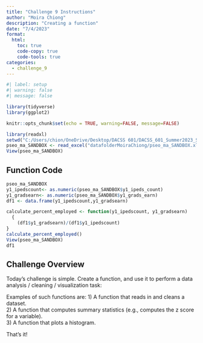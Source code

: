 ```yaml
---
title: "Challenge 9 Instructions"
author: "Moira Chiong"
description: "Creating a function"
date: "7/4/2023"
format:
  html:
    toc: true
    code-copy: true
    code-tools: true
categories:
  - challenge_9
---
```


```r
#| label: setup
#| warning: false
#| message: false

library(tidyverse)
library(ggplot2)

knitr::opts_chunk$set(echo = TRUE, warning=FALSE, message=FALSE)
```


```r

library(readxl)
setwd("C:/Users/chion/OneDrive/Desktop/DACSS 601/DACSS_601_Summer2023_Sec1/posts")
pseo_ma_SANDBOX <- read_excel("datafolderMoiraChiong/pseo_ma_SANDBOX.xlsx")
View(pseo_ma_SANDBOX)
```

## Function Code
```r
pseo_ma_SANDBOX
y1_ipedscount<- as.numeric(pseo_ma_SANDBOX$y1_ipeds_count)
y1_gradsearn<- as.numeric(pseo_ma_SANDBOX$y1_grads_earn)
df1 <- data.frame(y1_ipedscount,y1_gradsearn)
```

```r
calculate_percent_employed <- function(y1_ipedscount, y1_gradsearn)
  {
    (df1$y1_gradsearn)/(df1$y1_ipedscount)
}
calculate_percent_employed()
View(pseo_ma_SANDBOX)
df1
```




## Challenge Overview

Today's challenge is simple. Create a function, and use it to perform a data analysis / cleaning / visualization task:

Examples of such functions are:
1) A function that reads in and cleans a dataset.  
2) A function that computes summary statistics (e.g., computes the z score for a variable).  
3) A function that plots a histogram.  

That's it!








